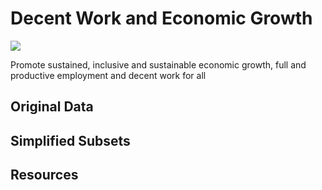 # Decent Work and Economic Growth

![](images/icons/E-WEB-Goal-08.png){.sdg-icon}

::: {.tagline}
Promote sustained, inclusive and sustainable economic growth, full and productive employment and decent work for all 
:::

## Original Data

## Simplified Subsets

## Resources
